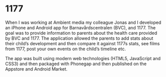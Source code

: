 
<Banner>
  <BannerItem image="/images/jon.jpg" />
</Banner >

<ProjectsSubmenu />

# 1177

When I was working at Ambient media my colleague Jonas and I developed an iPhone and Android app for Barnavårdscentralen (BVC), and 1177. The goal was to provide information to parents about the health care provided by BVC and 1177. The application allowed the parents to add stats about their child’s development and then compare it against 1177s stats, see films from 1177, post your own events on the child’s timeline etc.

The app was built using modern web technologies (HTML5, JavaScript and CSS3) and then packaged with Phonegap and then published on the Appstore and Android Market.
